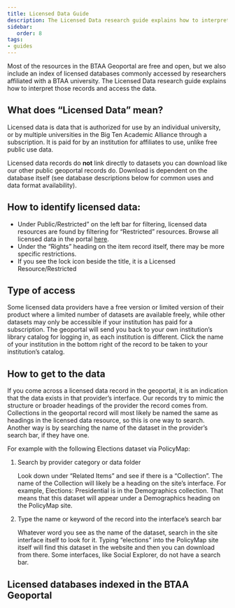 ```yaml
---
title: Licensed Data Guide
description: The Licensed Data research guide explains how to interpret those records and access the data.
sidebar:
   order: 8
tags:
- guides
---
```




Most of the resources in the BTAA Geoportal are free and open, but we also include an index of licensed databases commonly accessed by researchers affiliated with a BTAA university.  The Licensed Data research guide explains how to interpret those records and access the data.


## What does “Licensed Data” mean?

Licensed data is data that is authorized for use by an individual university, or by multiple universities in the Big Ten Academic Alliance through a subscription. It is paid for by an institution for affiliates to use, unlike free public use data.

Licensed data records do **not** link directly to datasets you can download like our other public geoportal records do. Download is dependent on the database itself (see database descriptions below for common uses and data format availability).

## How to identify licensed data:

* Under Public/Restricted” on the left bar for filtering, licensed data resources are found by filtering for “Restricted” resources. Browse all licensed data in the portal [here](https://geo.btaa.org/?f%5Bdct_accessRights_s%5D%5B%5D=Restricted&page=1&per_page=20&search_field=all_fields).
* Under the “Rights” heading on the item record itself, there may be more specific restrictions.
* If you see the lock icon beside the title, it is a Licensed Resource/Restricted


## Type of access 

Some licensed data providers have a free version or limited version of their product where a limited number of datasets are available freely, while other datasets may only be accessible if your institution has paid for a subscription. The geoportal will send you back to your own institution’s library catalog for logging in, as each institution is different. Click the name of your institution in the bottom right of the record to be taken to your institution’s catalog.

## How to get to the data

If you come across a licensed data record in the geoportal, it is an indication that the data exists in that provider’s interface. Our records try to mimic the structure or broader headings of the provider the record comes from. Collections in the geoportal record will most likely be named the same as headings in the licensed data resource, so this is one way to search. Another way is by searching the name of the dataset in the provider’s search bar, if they have one. 

For example with the following Elections dataset via PolicyMap:


1. Search by provider category or data folder

    Look down under “Related Items” and see if there is a “Collection”. The name of the Collection will likely be a heading on the site’s interface. For example, Elections: Presidential is in the Demographics collection. That means that this dataset will appear under a Demographics heading on the PolicyMap site.


2. Type the name or keyword of the record into the interface’s search bar

    Whatever word you see as the name of the dataset, search in the site interface itself to look for it. Typing “elections” into the PolicyMap site itself will find this dataset in the website and then you can download from there. Some interfaces, like Social Explorer, do not have a search bar.


## Licensed databases indexed in the BTAA Geoportal

<LinkCard
  title="Digital Sanborn Maps (Proquest)"
  href="https://geo.btaa.org/?f%5Bdct_isPartOf_sm%5D%5B%5D=999-0011"
  description="Sanborn fire insurance maps provide a variety of information, such as building outline, size and shape, as well as property addresses. Plans often include details on construction materials and building use. Map images are black and white and are dated between 1867 and 1970. Formats include image files."
/>

<LinkCard
  title="Fire Insurance Maps online"
  href="https://geo.btaa.org/?f%5Bdct_isPartOf_sm%5D%5B%5D=999-0010"
  description="Fire Insurance Maps online (FIMo) is a research portal to find and view color versions of fire insurance Maps, real estate atlases, plat books, and other historical maps showing building structures, building construction details, property ownership, property uses, and other information. The database is searchable by address, by coordinates, or by a clickable map interface. Maps are dated between 1880 and 1955. Formats include image files."
/>

<LinkCard
  title="PolicyMap"
  href="https://geo.btaa.org/?f%5Bdct_isPartOf_sm%5D%5B%5D=999-0003"
  description="Policymap is an online data and mapping application with a social science focus. The database contains over 15,000 indicators related to housing, crime, mortgages, health, jobs, demographics and education. Data are available at various common geographies (address, block group, census tract, zip code, county, city, state, MSA) as well as unique geographies like school districts and political boundaries. Formats include image files, Spreadsheets (CSV); interactive mapping."
/>

<LinkCard
  title="SimplyAnalytics"
  href="https://geo.btaa.org/?f%5Bdct_isPartOf_sm%5D%5B%5D=999-0004"
  description="SimplyAnalytics is a web-based mapping tool with a business, marketing, and health focus. The database lets users create interactive maps and reports. Data exportable as shapefiles and tables. Formats include image files; Spreadsheets (Excel, CSV); Shapefiles; interactive mapping."
/>

<LinkCard
  title="Social Explorer"
  href="https://geo.btaa.org/?f%5Bdct_isPartOf_sm%5D%5B%5D=999-0001"
  description="This interactive website allows users to create maps and reports from selected census statistics and other data such as religion data, U.S. Election data, UK Census 2011 data, and Ireland Religion data. Generate thematic maps for census tracts. It offers table downloads and a selection of shapefile downloads. Formats include Spreadsheets (Excel, CSV); Shapefiles; interactive mapping"
/>
